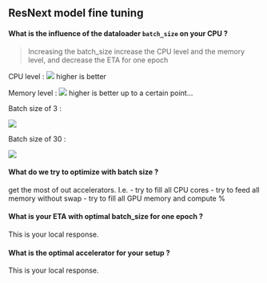 ## ResNext model fine tuning

#### What is the influence of the dataloader `batch_size` on your CPU ?

> Increasing the batch_size increase the CPU level and the memory level, and decrease the ETA for one epoch

CPU level : ![](images/clipboard-484594297.png) higher is better

Memory level : ![](images/clipboard-3696147719.png) higher is better up to a certain point...

Batch size of 3 :

![](images/clipboard-4118716018.png)

Batch size of 30 :

![](images/clipboard-374996566.png)


#### What do we try to optimize with batch size ?

get the most of out accelerators. I.e.
- try to fill all CPU cores
- try to feed all memory without swap
- try to fill all GPU memory and compute %

#### What is your ETA with optimal batch_size for one epoch ?

This is your local response. 

#### What is the optimal accelerator for your setup ?

This is your local response. 

